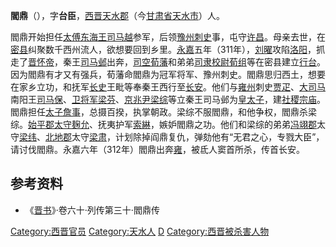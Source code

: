 '''閻鼎'''（{{bd|？||312年||}}），字'''台臣'''，[[西晋|西晋]][[天水郡|天水郡]]（今[[甘肃省|甘肃省]][[天水市|天水市]]）人。

閻鼎开始担任[[太傅|太傅]][[东海王|东海王]][[司马越|司马越]]参军，后领[[豫州|豫州]][[刺史|刺史]]事，屯守[[许昌|许昌]]。母亲去世，在[[密县|密县]]纠聚数千西州流人，欲想要回到乡里。[[永嘉|永嘉]]五年（311年），[[刘曜|刘曜]]攻陷[[洛阳|洛阳]]，抓走了[[晋怀帝|晋怀帝]]，秦王[[司马邺|司马邺]]出奔，[[司空|司空]][[荀藩|荀藩]]和弟弟[[司隶校尉|司隶校尉]][[荀组|荀组]]等在密县建立[[行台|行台]]。因为閻鼎有才又有强兵，荀藩命閻鼎为冠军将军、豫州刺史。閻鼎思归西土，想要在家乡立功，和抚军[[长史|长史]]王毗等奉秦王西行至[[长安|长安]]。他们与[[雍州|雍州]]刺史[[贾疋|贾疋]]、[[大司马|大司马]]南阳王[[司马保|司马保]]、[[卫将军|卫将军]][[梁芬|梁芬]]、[[京兆尹|京兆尹]][[梁综|梁综]]等立秦王司马邺为[[皇太子|皇太子]]，建[[社稷|社稷]][[宗庙|宗庙]]。閻鼎担任[[太子詹事|太子詹事]]，总摄百揆，执掌朝政。梁综不服閻鼎，和他争权，閻鼎杀梁综。[[始平郡|始平郡]][[太守|太守]][[麹允|麹允]]、抚夷护军[[索綝|索綝]]，嫉妒閻鼎之功。他们和梁综的弟弟[[冯翊郡|冯翊郡]]太守[[梁纬|梁纬]]、[[北地郡|北地郡]]太守[[梁肃|梁肃]]，计划除掉阎鼎复仇，弹劾他有“无君之心，专戮大臣”，请讨伐閻鼎。永嘉六年（312年）閻鼎出奔[[雍|雍]]，被氐人窦首所杀，传首长安。 

==参考资料==
*《[[晋书|晋书]]》·卷六十·列传第三十·閻鼎传

{{晉朝人物小作品}}
{{DEFAULTSORT:Y}}
[[Category:西晋官员|Category:西晋官员]]
[[Category:天水人|Category:天水人]]
[[Category:閻姓|D]]
[[Category:西晋被杀害人物|Category:西晋被杀害人物]]